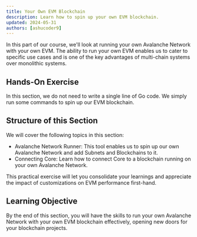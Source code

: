 ```yaml
---
title: Your Own EVM Blockchain
description: Learn how to spin up your own EVM blockchain.
updated: 2024-05-31
authors: [ashucoder9]
---
```


In this part of our course, we'll look at running your own Avalanche Network with your own EVM. The ability to run your own EVM enables us to cater to specific use cases and is one of the key advantages of multi-chain systems over monolithic systems.

## Hands-On Exercise

In this section, we do not need to write a single line of Go code. We simply run some commands to spin up our EVM blockchain.

## Structure of this Section

We will cover the following topics in this section:

- Avalanche Network Runner: This tool enables us to spin up our own Avalanche Network and add Subnets and Blockchains to it.
- Connecting Core: Learn how to connect Core to a blockchain running on your own Avalanche Network.

This practical exercise will let you consolidate your learnings and appreciate the impact of customizations on EVM performance first-hand.

## Learning Objective

By the end of this section, you will have the skills to run your own Avalanche Network with your own EVM blockchain effectively, opening new doors for your blockchain projects. 